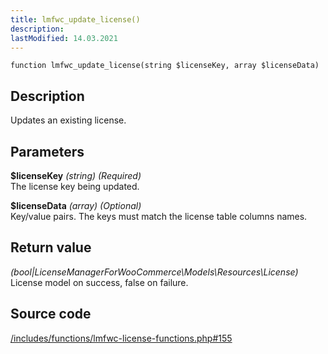 ```yaml
---
title: lmfwc_update_license()
description:
lastModified: 14.03.2021
---
```


```
function lmfwc_update_license(string $licenseKey, array $licenseData)
```

## Description

Updates an existing license.

## Parameters

**$licenseKey** *(string) (Required)*<br/>
The license key being updated.

**$licenseData** *(array) (Optional)*<br/>
Key/value pairs. The keys must match the license table columns names.

## Return value

*(bool|LicenseManagerForWooCommerce\Models\Resources\License)*<br/>
License model on success, false on failure.

## Source code

<p><a href={"https://github.com/drazenbebic/license-manager-for-woocommerce/blob/master/functions/lmfwc-license-functions.php#L155"}
      target={"_blank"}
      rel={"noopener noreferrer"}>/includes/functions/lmfwc-license-functions.php#155</a></p>

